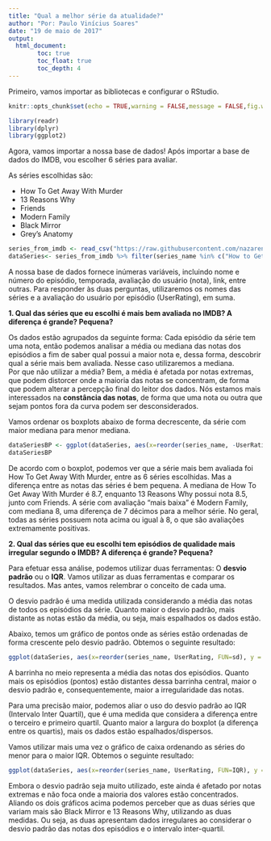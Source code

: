 ```yaml
---
title: "Qual a melhor série da atualidade?"
author: "Por: Paulo Vinícius Soares"
date: "19 de maio de 2017"
output: 
  html_document:
        toc: true
        toc_float: true
        toc_depth: 4
---
```


Primeiro, vamos importar as bibliotecas e configurar o RStudio.
```r
knitr::opts_chunk$set(echo = TRUE,warning = FALSE,message = FALSE,fig.width = 10, fig.align = "center")

library(readr)
library(dplyr)
library(ggplot2)
```

Agora, vamos importar a nossa base de dados!
Após importar a base de dados do IMDB, vou escolher 6 séries para avaliar.

As séries escolhidas são:

  * How To Get Away With Murder
  * 13 Reasons Why
  * Friends
  * Modern Family
  * Black Mirror
  * Grey's Anatomy
  
```r
series_from_imdb <- read_csv("https://raw.githubusercontent.com/nazareno/imdb-series/master/data/series_from_imdb.csv")
dataSeries<- series_from_imdb %>% filter(series_name %in% c("How to Get Away with Murder", "13 Reasons Why", "Friends","Modern Family", "Black Mirror", "Grey’s Anatomy"))
```

A nossa base de dados fornece inúmeras variáveis, incluindo nome e número do episódio, temporada, avaliação do usuário (nota), link, entre outras. Para responder às duas perguntas, utilizaremos os nomes das séries e a avaliação do usuário por episódio (UserRating), em suma.

**1. Qual das séries que eu escolhi é mais bem avaliada no IMDB? A diferença é grande? Pequena?**

Os dados estão agrupados da seguinte forma: Cada episódio da série tem uma nota, então podemos analisar a média ou mediana das notas dos episódios a fim de saber qual possui a maior nota e, dessa forma, descobrir qual a série mais bem avaliada. Nesse caso utilizaremos a mediana.    
Por que não utilizar a média? Bem, a média é afetada por notas extremas, que podem distorcer onde a maioria das notas se concentram, de forma que podem alterar a percepção final do leitor dos dados. Nós estamos mais interessados na **constância das notas**, de forma que uma nota ou outra que sejam pontos fora da curva podem ser desconsiderados.


Vamos ordenar os boxplots abaixo de forma decrescente, da série com maior mediana para menor mediana.
```r
dataSeriesBP <- ggplot(dataSeries, aes(x=reorder(series_name, -UserRating, FUN=median), y = UserRating)) + geom_boxplot(aes(color=series_name), show.legend=FALSE) +  stat_summary(aes(label=round(..y..,2)), fun.y=median, geom="text", size=2.5, vjust = -0.5) + ggtitle("\t\t\t\t\t Série melhor avaliada (de acordo com dados do IMDB)") + xlab("Nome da série") + ylab("Nota dos episódios") + theme(axis.text.x = element_text(angle = 90, hjust = 1))
dataSeriesBP
```

De acordo com o boxplot, podemos ver que a série mais bem avaliada foi How To Get Away With Murder, entre as 6 séries escolhidas. Mas a diferença entre as notas das séries é bem pequena. A mediana de How To Get Away With Murder é 8.7, enquanto 13 Reasons Why possui nota 8.5, junto com Friends. A série com avaliação "mais baixa" é Modern Family, com mediana 8, uma diferença de 7 décimos para a melhor série. No geral, todas as séries possuem nota acima ou igual à 8, o que são avaliações extremamente positivas.    



**2. Qual das séries que eu escolhi tem episódios de qualidade mais irregular segundo o IMDB? A diferença é grande? Pequena?**

Para efetuar essa análise, podemos utilizar duas ferramentas: O **desvio padrão** ou o **IQR**. Vamos utilizar as duas ferramentas e comparar os resultados. Mas antes, vamos relembrar o conceito de cada uma.

O desvio padrão é uma medida utilizada considerando a média das notas de todos os episódios da série. Quanto maior o desvio padrão, mais distante as notas estão da média, ou seja, mais espalhados os dados estão.

Abaixo, temos um gráfico de pontos onde as séries estão ordenadas de forma crescente pelo desvio padrão. Obtemos o seguinte resultado:

```r

ggplot(dataSeries, aes(x=reorder(series_name, UserRating, FUN=sd), y = UserRating)) + geom_jitter(aes(color=series_name), show.legend=FALSE) + stat_summary(aes(x = series_name, y = UserRating), fun.y = mean, fun.ymin = mean, fun.ymax = mean, geom = "crossbar", width = 0.5, inherit.aes = FALSE) + stat_summary(aes(label=round(..y..,2)), fun.y=sd, geom="text", size=2.5, vjust = -0.5) + ggtitle("\t\t\t\t Séries com episódios de qualidade mais irregular (Usando DP)") + xlab("Nome da série e desvio padrão") + ylab("Nota dos episódios") + theme(axis.text.x = element_text(angle = 90, hjust = 1))
```

A barrinha no meio representa a média das notas dos episódios. Quanto mais os episódios (pontos) estão distantes dessa barrinha central, maior o desvio padrão e, consequentemente, maior a irregularidade das notas.

Para uma precisão maior, podemos aliar o uso do desvio padrão ao IQR (Intervalo Inter Quartil), que é uma medida que considera a diferença entre o terceiro e primeiro quartil. Quanto maior a largura do boxplot (a diferença entre os quartis), mais os dados estão espalhados/dispersos.

Vamos utilizar mais uma vez o gráfico de caixa ordenando as séries do menor para o maior IQR. Obtemos o seguinte resultado:

```r
ggplot(dataSeries, aes(x=reorder(series_name, UserRating, FUN=IQR), y = UserRating)) + geom_boxplot(aes(color=series_name), show.legend=FALSE) + stat_summary(aes(label=round(..y..,2)), fun.y=IQR, geom="text", size=2.5, vjust = -0.5) + ggtitle("\t\t\t\t Séries com episódios de qualidade mais irregular (Usando IQR)") + xlab("Nome da série e IQR") + ylab("Nota dos episódios") + theme(axis.text.x = element_text(angle = 90, hjust = 1))
```

Embora o desvio padrão seja muito utilizado, este ainda é afetado por notas extremas e não foca onde a maioria dos valores estão concentrados.  Aliando os dois gráficos acima podemos perceber que as duas séries que variam mais são Black Mirror e 13 Reasons Why, utilizando as duas medidas. Ou seja, as duas apresentam dados irregulares ao considerar o desvio padrão das notas dos episódios e o intervalo inter-quartil.